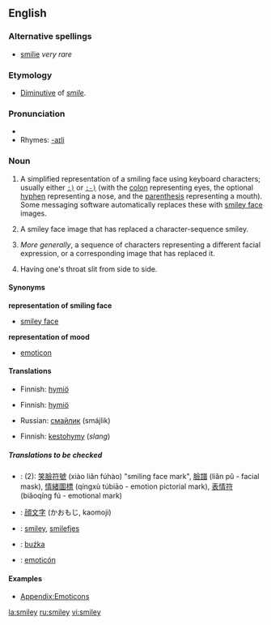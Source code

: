 ==English==

===Alternative spellings===
*[[smilie]] ''very rare''

===Etymology===
*[[diminutive|Diminutive]] of ''[[smile]]''.

===Pronunciation===
*{{SAMPA|/"smaIli/}}
*Rhymes: [[Rhymes:English:-aɪli|-aɪli]]

===Noun===
{{en-noun}}
{{wikipedia}}
{{Smiley|80}}

# {{context|typography}} A simplified representation of a smiling face using keyboard characters; usually either <tt>[[&nbsp;:)|:)]]</tt> or <tt>[[&nbsp;:-)|:-)]]</tt> (with the [[colon]] representing eyes, the optional [[hyphen]] representing a nose, and the [[parenthesis]] representing a mouth). Some messaging software automatically replaces these with [[smiley face]] images.
# {{context|Internet}} A smiley face image that has replaced a character-sequence smiley.
# {{context|typography|Internet}} ''More generally'', a sequence of characters representing a different facial expression, or a corresponding image that has replaced it.
# {{slang}} Having one's throat slit from side to side.

====Synonyms====
'''representation of smiling face'''
*[[smiley face]]

'''representation of mood'''
*[[emoticon]]

====Translations====
{{trans-top|A simplified representation of a smiling face}}
*Finnish: [[hymiö]]
{{trans-mid}}
{{trans-bottom}}

{{trans-top|A combination of keyboard characters used to give a graphical representation of a person's mood or emotion}}
*Finnish: [[hymiö]]
{{trans-mid}}
*Russian: [[смайлик]] (smájlik) {{m}}
{{trans-bottom}}

{{trans-top|Having one's throat slit from side to side}}
*Finnish: [[kestohymy]] (''slang'')
{{trans-mid}}
{{trans-bottom}}

=====Translations to be checked=====
{{checktrans}}
*{{ttbc|Chinese}}: (2): [[笑]][[臉]][[符]][[號]] (xiào liǎn fúhào) "smiling face mark", [[臉]][[譜]] (liǎn pǔ - facial mask), [[情]][[緒]][[圖]][[標]] (qíngxù túbiāo - emotion pictorial mark), [[表]][[情]][[符]] (biǎoqíng fú - emotional mark)
*{{ttbc|Japanese}}: [[顔文字]] (かおもじ, kaomoji)
*{{ttbc|Norwegian}}: [[smiley]], [[smilefjes]]
*{{ttbc|Polish}}: [[buźka]] {{f}}
*{{ttbc|Spanish}}: [[emoticón]]

{{rfc-header|Examples}}
====Examples====
*[[Appendix:Emoticons]]

[[la:smiley]]
[[ru:smiley]]
[[vi:smiley]]